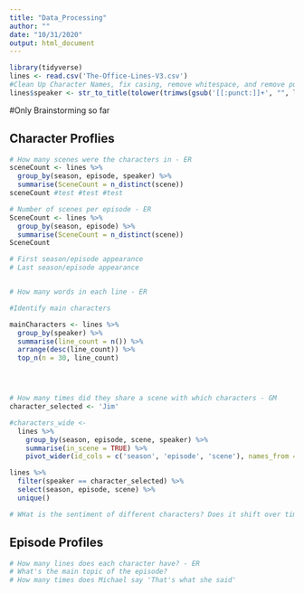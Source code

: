 ```yaml
---
title: "Data_Processing"
author: ""
date: "10/31/2020"
output: html_document
---
```


```r
library(tidyverse)
lines <- read.csv('The-Office-Lines-V3.csv')
#Clean Up Character Names, fix casing, remove whitespace, and remove punctuation
lines$speaker <- str_to_title(tolower(trimws(gsub('[[:punct:]]+', "", lines$speaker))))

```

#Only Brainstorming so far

## Character Proflies
```r
# How many scenes were the characters in - ER
sceneCount <- lines %>%
  group_by(season, episode, speaker) %>%
  summarise(SceneCount = n_distinct(scene))
sceneCount #test #test #test

# Number of scenes per episode - ER
SceneCount <- lines %>%
  group_by(season, episode) %>%
  summarise(SceneCount = n_distinct(scene))
SceneCount

# First season/episode appearance
# Last season/episode appearance


# How many words in each line - ER
```


```r
#Identify main characters

mainCharacters <- lines %>% 
  group_by(speaker) %>%
  summarise(line_count = n()) %>%
  arrange(desc(line_count)) %>%
  top_n(n = 30, line_count)




# How many times did they share a scene with which characters - GM
character_selected <- 'Jim'

#characters_wide <-  
  lines %>% 
    group_by(season, episode, scene, speaker) %>%
    summarise(in_scene = TRUE) %>%
    pivot_wider(id_cols = c('season', 'episode', 'scene'), names_from = speaker, values_from = in_scene, values_fill = FALSE)

lines %>%
  filter(speaker == character_selected) %>%
  select(season, episode, scene) %>% 
  unique()

# WHat is the sentiment of different characters? Does it shift over time? - GM
```


## Episode Profiles
```r
# How many lines does each character have? - ER
# What's the main topic of the episode?
# How many times does Michael say 'That's what she said'

```

